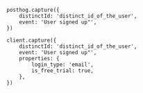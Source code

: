 
```node
posthog.capture({
    distinctId: 'distinct_id_of_the_user',
    event: 'User signed up"',
})    
```

<NamingTip />

<SettingProperties />

```node
client.capture({
    distinctId: 'distinct_id_of_the_user',
    event: 'User signed up"',
    properties: {
        login_type: 'email',
        is_free_trial: true,
    },
})
```